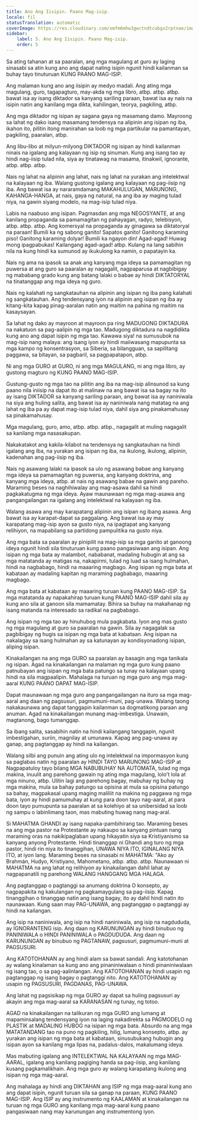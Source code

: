 ```yaml
---
title: Ano Ang Iisipin. Paano Mag-isip.
locale: fil
statusTranslation: automatic
coverImage: https://res.cloudinary.com/xmfm6mhw3gwctndtcubgx2rptnae/image/upload/v1740337243/small_cover_educacion_fundamental_a051170f1c.webp
sidebar:
    label: 5. Ano Ang Iisipin. Paano Mag-isip.
    order: 5
---
```

Sa ating tahanan at sa paaralan, ang mga magulang at guro ay laging sinasabi sa atin kung ano ang dapat nating isipin ngunit hindi kailanman sa buhay tayo tinuturuan KUNG PAANO MAG-ISIP.

Ang malaman kung ano ang iisipin ay medyo madali. Ang ating mga magulang, guro, tagapagturo, may-akda ng mga libro, atbp. atbp. atbp. bawat isa ay isang diktador sa kanyang sariling paraan, bawat isa ay nais na isipin natin ang kanilang mga dikta, kahilingan, teorya, pagkiling, atbp.

Ang mga diktador ng isipan ay sagana gaya ng masamang damo. Mayroong sa lahat ng dako isang masamang tendensya na alipinin ang isipan ng iba, ikahon ito, pilitin itong manirahan sa loob ng mga partikular na pamantayan, pagkiling, paaralan, atbp.

Ang libu-libo at milyun-milyong DIKTADOR ng isipan ay hindi kailanman ninais na igalang ang kalayaan ng isip ng sinuman. Kung ang isang tao ay hindi nag-iisip tulad nila, siya ay tinatawag na masama, itinakwil, ignorante, atbp. atbp. atbp.

Nais ng lahat na alipinin ang lahat, nais ng lahat na yurakan ang intelektwal na kalayaan ng iba. Walang gustong igalang ang kalayaan ng pag-iisip ng iba. Ang bawat isa ay nararamdamang MAKAHULUGAN, MARUNONG, KAHANGA-HANGA, at nais, gaya ng natural, na ang iba ay maging tulad niya, na gawin siyang modelo, na mag-isip tulad niya.

Labis na naabuso ang isipan. Pagmasdan ang mga NEGOSYANTE, at ang kanilang propaganda sa pamamagitan ng pahayagan, radyo, telebisyon, atbp. atbp. atbp. Ang komersyal na propaganda ay ginagawa sa diktatoryal na paraan! Bumili ka ng sabong ganito! Sapatos ganito! Ganitong karaming piso! Ganitong karaming dolyar! Bumili ka ngayon din! Agad-agad! Huwag mong ipagpabukas! Kailangang agad-agad! atbp. Kulang na lang sabihin nila na kung hindi ka sumunod ay ikukulong ka namin, o papatayin ka.

Nais ng ama na ipasok sa anak ang kanyang mga ideya sa pamamagitan ng puwersa at ang guro sa paaralan ay nagagalit, nagpaparusa at nagbibigay ng mababang grado kung ang batang lalaki o babae ay hindi DIKTATORYAL na tinatanggap ang mga ideya ng guro.

Nais ng kalahati ng sangkatauhan na alipinin ang isipan ng iba pang kalahati ng sangkatauhan. Ang tendensyang iyon na alipinin ang isipan ng iba ay kitang-kita kapag pinag-aaralan natin ang maitim na pahina ng maitim na kasaysayan.

Sa lahat ng dako ay mayroon at mayroon pa ring MADUGONG DIKTADURA na nakatuon sa pag-aalipin ng mga tao. Madugong diktadura na nagdidikta kung ano ang dapat isipin ng mga tao. Kawawa siya! na sumusubok na mag-isip nang malaya: ang isang iyon ay hindi maiiwasang mapupunta sa mga kampo ng konsentrasyon, sa Siberia, sa bilangguan, sa sapilitang paggawa, sa bitayan, sa pagbaril, sa pagpapatapon, atbp.

Ni ang mga GURO at GURO, ni ang mga MAGULANG, ni ang mga libro, ay gustong magturo ng KUNG PAANO MAG-ISIP.

Gustung-gusto ng mga tao na pilitin ang iba na mag-isip alinsunod sa kung paano nila iniisip na dapat ito at malinaw na ang bawat isa sa bagay na ito ay isang DIKTADOR sa kanyang sariling paraan, ang bawat isa ay naniniwala na siya ang huling salita, ang bawat isa ay naniniwala nang matatag na ang lahat ng iba pa ay dapat mag-isip tulad niya, dahil siya ang pinakamahusay sa pinakamahusay.

Mga magulang, guro, amo, atbp. atbp. atbp., nagagalit at muling nagagalit sa kanilang mga nasasakupan.

Nakakatakot ang kakila-kilabot na tendensya ng sangkatauhan na hindi igalang ang iba, na yurakan ang isipan ng iba, na ikulong, ikulong, alipinin, kadenahan ang pag-iisip ng iba.

Nais ng asawang lalaki na ipasok sa ulo ng asawang babae ang kanyang mga ideya sa pamamagitan ng puwersa, ang kanyang doktrina, ang kanyang mga ideya, atbp. at nais ng asawang babae na gawin ang pareho. Maraming beses na naghihiwalay ang mag-asawa dahil sa hindi pagkakatugma ng mga ideya. Ayaw maunawaan ng mga mag-asawa ang pangangailangan na igalang ang intelektwal na kalayaan ng iba.

Walang asawa ang may karapatang alipinin ang isipan ng ibang asawa. Ang bawat isa ay karapat-dapat sa paggalang. Ang bawat isa ay may karapatang mag-isip ayon sa gusto niya, na ipagtapat ang kanyang relihiyon, na mapabilang sa partidong pampulitika na gusto niya.

Ang mga bata sa paaralan ay pinipilit na mag-isip sa mga ganito at ganoong ideya ngunit hindi sila tinuturuan kung paano pangasiwaan ang isipan. Ang isipan ng mga bata ay malambot, nababanat, madaling hubugin at ang sa mga matatanda ay matigas na, nakapirmi, tulad ng luad sa isang hulmahan, hindi na nagbabago, hindi na maaaring magbago. Ang isipan ng mga bata at kabataan ay madaling kapitan ng maraming pagbabago, maaaring magbago.

Ang mga bata at kabataan ay maaaring turuan kung PAANO MAG-ISIP. Sa mga matatanda ay napakahirap turuan kung PAANO MAG-ISIP dahil sila ay kung ano sila at ganoon sila mamamatay. Bihira sa buhay na makahanap ng isang matanda na interesado sa radikal na pagbabago.

Ang isipan ng mga tao ay hinuhubog mula pagkabata. Iyon ang mas gusto ng mga magulang at guro sa paaralan na gawin. Sila ay nagagalak sa pagbibigay ng hugis sa isipan ng mga bata at kabataan. Ang isipan na nakalagay sa isang hulmahan ay sa katunayan ay kondisyonadong isipan, aliping isipan.

Kinakailangan na ang mga GURO sa paaralan ay basagin ang mga tanikala ng isipan. Agad na kinakailangan na malaman ng mga guro kung paano patnubayan ang isipan ng mga bata patungo sa tunay na kalayaan upang hindi na sila magpaalipin. Mahalaga na turuan ng mga guro ang mga mag-aaral KUNG PAANO DAPAT MAG-ISIP.

Dapat maunawaan ng mga guro ang pangangailangan na ituro sa mga mag-aaral ang daan ng pagsusuri, pagmumuni-muni, pag-unawa. Walang taong nakakaunawa ang dapat tanggapin kailanman sa dogmatikong paraan ang anuman. Agad na kinakailangan munang mag-imbestiga. Unawain, magtanong, bago tumanggap.

Sa ibang salita, sasabihin natin na hindi kailangang tanggapin, ngunit imbestigahan, suriin, magnilay at umunawa. Kapag ang pag-unawa ay ganap, ang pagtanggap ay hindi na kailangan.

Walang silbi ang punuin ang ating ulo ng intelektwal na impormasyon kung sa paglabas natin ng paaralan ay HINDI TAYO MARUNONG MAG-ISIP at Nagpapatuloy tayo bilang MGA NABUBUHAY NA AUTOMATA, tulad ng mga makina, inuulit ang parehong gawain ng ating mga magulang, lolo't lola at mga ninuno, atbp. Ulitin lagi ang parehong bagay, mabuhay ng buhay ng mga makina, mula sa bahay patungo sa opisina at mula sa opisina patungo sa bahay, magpakasal upang maging maliliit na makina ng paggawa ng mga bata, iyon ay hindi pamumuhay at kung para doon tayo nag-aaral, at para doon tayo pumupunta sa paaralan at sa kolehiyo at sa unibersidad sa loob ng sampu o labinlimang taon, mas mabuting huwag nang mag-aral.

Si MAHATMA GHANDI ay isang napaka-pambihirang tao. Maraming beses na ang mga pastor na Protestante ay nakaupo sa kanyang pintuan nang maraming oras na nakikipaglaban upang hikayatin siya sa Kristiyanismo sa kanyang anyong Protestante. Hindi tinanggap ni Ghandi ang turo ng mga pastor, hindi rin niya ito tinanggihan, UNAWA NIYA ITO, IGINALANG NIYA ITO, at iyon lang. Maraming beses na sinasabi ni MAHATMA: "Ako ay Brahmán, Hudyo, Kristiyano, Mahometano, atbp. atbp. atbp. Naunawaan ni MAHATMA na ang lahat ng relihiyon ay kinakailangan dahil lahat ay nagpapanatili ng parehong WALANG HANGGANG MGA HALAGA.

Ang pagtanggap o pagtanggi sa anumang doktrina O konsepto, ay nagpapakita ng kakulangan ng pagkamaygulang sa pag-iisip. Kapag tinanggihan o tinanggap natin ang isang bagay, ito ay dahil hindi natin ito naunawaan. Kung saan may PAG-UNAWA, ang pagtanggap o pagtanggi ay hindi na kailangan.

Ang isip na naniniwala, ang isip na hindi naniniwala, ang isip na nagdududa, ay IGNORANTENG isip. Ang daan ng KARUNUNGAN ay hindi binubuo ng PANINIWALA o HINDI PANINIWALA o PAGDUDUDA. Ang daan ng KARUNUNGAN ay binubuo ng PAGTANAW, pagsusuri, pagmumuni-muni at PAGSUSURI.

Ang KATOTOHANAN ay ang hindi alam sa bawat sandali. Ang katotohanan ay walang kinalaman sa kung ano ang pinaniniwalaan o hindi pinaniniwalaan ng isang tao, o sa pag-aalinlangan. Ang KATOTOHANAN ay hindi usapin ng pagtanggap ng isang bagay o pagtanggi nito. Ang KATOTOHANAN ay usapin ng PAGSUSURI, PAGDANAS, PAG-UNAWA.

Ang lahat ng pagsisikap ng mga GURO ay dapat sa huling pagsusuri ay akayin ang mga mag-aaral sa KARANASAN ng tunay, ng totoo.

AGAD na kinakailangan na talikuran ng mga GURO ang lumang at mapaminsalang tendensyang iyon na laging nakadirekta sa PAGMODELO ng PLASTIK at MADALING HUBOG na isipan ng mga bata. Absurdo na ang mga MATATANDANG tao na puno ng pagkiling, hilig, lumang konsepto, atbp. ay yurakan ang isipan ng mga bata at kabataan, sinusubukang hubugin ang isipan ayon sa kanilang mga lipas na, padalus-dalos, makalumang ideya.

Mas mabuting igalang ang INTELEKTWAL NA KALAYAAN ng mga MAG-AARAL, igalang ang kanilang pagiging handa sa pag-iisip, ang kanilang kusang pagkamalikhain. Ang mga guro ay walang karapatang ikulong ang isipan ng mga mag-aaral.

Ang mahalaga ay hindi ang DIKTAHAN ang ISIP ng mga mag-aaral kung ano ang dapat isipin, ngunit turuan sila sa ganap na paraan, KUNG PAANO MAG-ISIP. Ang ISIP ay ang instrumento ng KAALAMAN at kinakailangan na turuan ng mga GURO ang kanilang mga mag-aaral kung paano pangasiwaan nang may karunungan ang instrumentong iyon.

